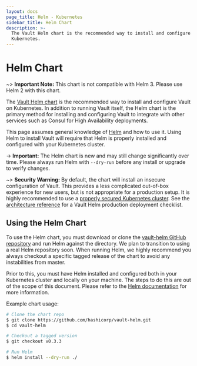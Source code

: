 ```yaml
---
layout: docs
page_title: Helm - Kubernetes
sidebar_title: Helm Chart
description: >-
  The Vault Helm chart is the recommended way to install and configure Vault on
  Kubernetes.
---
```


# Helm Chart

~> **Important Note:** This chart is not compatible with Helm 3. Please use Helm 2 with this chart.

The [Vault Helm chart](https://github.com/hashicorp/vault-helm)
is the recommended way to install and configure Vault on Kubernetes.
In addition to running Vault itself, the Helm chart is the primary
method for installing and configuring Vault to integrate with other
services such as Consul for High Availability deployments.

This page assumes general knowledge of [Helm](https://v2.helm.sh/) and
how to use it. Using Helm to install Vault will require that Helm is
properly installed and configured with your Kubernetes cluster.

-> **Important:** The Helm chart is new and
may still change significantly over time. Please always run Helm with
`--dry-run` before any install or upgrade to verify changes.

~> **Security Warning:** By default, the chart will install an insecure configuration
of Vault. This provides a less complicated out-of-box experience for new users,
but is not appropriate for a production setup. It is highly recommended to use
a [properly secured Kubernetes cluster](https://kubernetes.io/docs/tasks/administer-cluster/securing-a-cluster/).
See the [architecture reference](/docs/platform/k8s/run#architecture)
for a Vault Helm production deployment checklist.

## Using the Helm Chart

To use the Helm chart, you must download or clone the
[vault-helm GitHub repository](https://github.com/hashicorp/vault-helm)
and run Helm against the directory. We plan to transition to using a real
Helm repository soon. When running Helm, we highly recommend you always
checkout a specific tagged release of the chart to avoid any
instabilities from master.

Prior to this, you must have Helm installed and configured both in your
Kubernetes cluster and locally on your machine. The steps to do this are
out of the scope of this document. Please refer to the
[Helm documentation](https://helm.sh/) for more information.

Example chart usage:

```sh
# Clone the chart repo
$ git clone https://github.com/hashicorp/vault-helm.git
$ cd vault-helm

# Checkout a tagged version
$ git checkout v0.3.3

# Run Helm
$ helm install --dry-run ./
```
